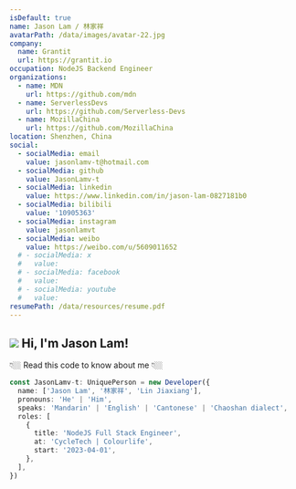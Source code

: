```yaml
---
isDefault: true
name: Jason Lam / 林家祥
avatarPath: /data/images/avatar-22.jpg
company:
  name: Grantit
  url: https://grantit.io
occupation: NodeJS Backend Engineer
organizations:
  - name: MDN
    url: https://github.com/mdn
  - name: ServerlessDevs
    url: https://github.com/Serverless-Devs
  - name: MozillaChina
    url: https://github.com/MozillaChina
location: Shenzhen, China
social:
  - socialMedia: email
    value: jasonlamv-t@hotmail.com
  - socialMedia: github
    value: JasonLamv-t
  - socialMedia: linkedin
    value: https://www.linkedin.com/in/jason-lam-0827181b0
  - socialMedia: bilibili
    value: '10905363'
  - socialMedia: instagram
    value: jasonlamvt
  - socialMedia: weibo
    value: https://weibo.com/u/5609011652
  # - socialMedia: x
  #   value:
  # - socialMedia: facebook
  #   value:
  # - socialMedia: youtube
  #   value:
resumePath: /data/resources/resume.pdf
---
```


<h2 className="flex flex-row mb-2 not-prose">
  <img
    className="w-8 h-8 mt-0 mb-0 not-prose"
    src="https://image-lake.oss-cn-hangzhou.aliyuncs.com/uPic/e6c9d24egy1h1571l0uucg205k05egri.gif"
  />
  Hi, I'm Jason Lam!
</h2>

👇🏼 Read this code to know about me 👇🏼

```typescript {{ title: 'test' }}
const JasonLamv-t: UniquePerson = new Developer({
  name: ['Jason Lam', '林家祥', 'Lin Jiaxiang'],
  pronouns: 'He' | 'Him',
  speaks: 'Mandarin' | 'English' | 'Cantonese' | 'Chaoshan dialect',
  roles: [
    {
      title: 'NodeJS Full Stack Engineer',
      at: 'CycleTech | Colourlife',
      start: '2023-04-01',
    },
  ],
})
```
